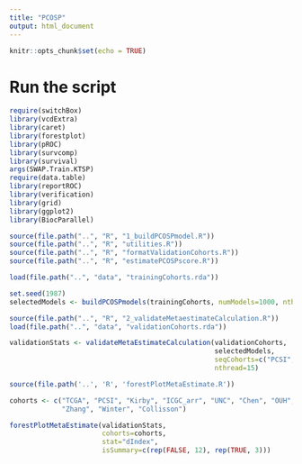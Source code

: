 ```yaml
---
title: "PCOSP"
output: html_document
---
```


```r
knitr::opts_chunk$set(echo = TRUE)
```

# Run the script

```r
require(switchBox)
library(vcdExtra)
library(caret)
library(forestplot)
library(pROC)
library(survcomp)
library(survival)
args(SWAP.Train.KTSP)
require(data.table)
library(reportROC)
library(verification)
library(grid)
library(ggplot2)
library(BiocParallel)

source(file.path("..", "R", "1_buildPCOSPmodel.R"))
source(file.path("..", "R", "utilities.R"))
source(file.path("..", "R", "formatValidationCohorts.R"))
source(file.path("..", "R", "estimatePCOSPscore.R"))
```

```r
load(file.path("..", "data", "trainingCohorts.rda"))

set.seed(1987)
selectedModels <- buildPCOSPmodels(trainingCohorts, numModels=1000, nthread=15)
```

```r
source(file.path("..", "R", "2_validateMetaestimateCalculation.R"))
load(file.path("..", "data", "validationCohorts.rda"))

validationStats <- validateMetaEstimateCalculation(validationCohorts,
                                                   selectedModels,
                                                   seqCohorts=c("PCSI", "TCGA", "Kirby"),
                                                   nthread=15)
```


```r
source(file.path('..', 'R', 'forestPlotMetaEstimate.R'))

cohorts <- c("TCGA", "PCSI", "Kirby", "ICGC_arr", "UNC", "Chen", "OUH", 
             "Zhang", "Winter", "Collisson")

forestPlotMetaEstimate(validationStats,
                       cohorts=cohorts,
                       stat="dIndex", 
                       isSummary=c(rep(FALSE, 12), rep(TRUE, 3)))

```

